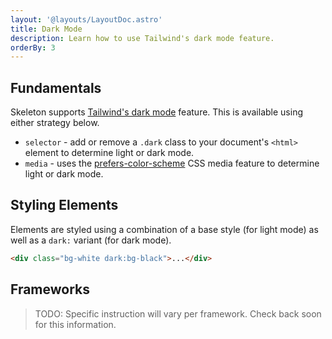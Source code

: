 ```yaml
---
layout: '@layouts/LayoutDoc.astro'
title: Dark Mode
description: Learn how to use Tailwind's dark mode feature.
orderBy: 3
---
```



## Fundamentals

Skeleton supports [Tailwind's dark mode](https://tailwindcss.com/docs/dark-mode) feature. This is available using either strategy below.

* `selector` - add or remove a `.dark` class to your document's `<html>` element to determine light or dark mode.
* `media` - uses the [prefers-color-scheme](https://developer.mozilla.org/en-US/docs/Web/CSS/@media/prefers-color-scheme) CSS media feature to determine light or dark mode.

## Styling Elements

Elements are styled using a combination of a base style (for light mode) as well as a `dark:` variant (for dark mode).

```html
<div class="bg-white dark:bg-black">...</div>
```

## Frameworks

> TODO: Specific instruction will vary per framework. Check back soon for this information.